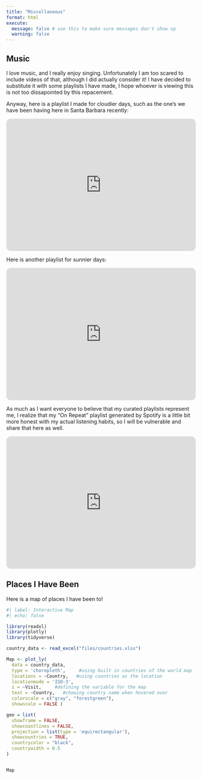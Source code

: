 ```yaml
---
title: "Miscellaneous"
format: html
execute:
  message: false # use this to make sure messages don't show up
  warning: false
---
```


## Music

I love music, and I really enjoy singing. Unfortunately I am too scared to include videos of that, although I did actually consider it! I have decided to substitute it with some playlists I have made, I hope whoever is viewing this is not too dissapointed by this repacement. 

Anyway, here is a playlist I made for cloudier days, such as the one's we have been having here in Santa Barbara recently:

<iframe style="border-radius:12px" src="https://open.spotify.com/embed/playlist/4VpBOdDg8YRbLncDA1RGHB?utm_source=generator&theme=0" width="100%" height="352" frameBorder="0" allowfullscreen="" allow="autoplay; clipboard-write; encrypted-media; fullscreen; picture-in-picture" loading="lazy"></iframe>

Here is another playlist for sunnier days:

<iframe style="border-radius:12px" src="https://open.spotify.com/embed/playlist/4aanYfHYCGsV07TFTk4M3p?utm_source=generator" width="100%" height="352" frameBorder="0" allowfullscreen="" allow="autoplay; clipboard-write; encrypted-media; fullscreen; picture-in-picture" loading="lazy"></iframe>

As much as I want everyone to believe that my curated playlists represent me, I realize that my "On Repeat" playlist generated by Spotify is a little bit more honest with my actual listening habits, so I will be vulnerable and share that here as well.

<iframe style="border-radius:12px" src="https://open.spotify.com/embed/playlist/37i9dQZF1EpAphfuDeFGkf?utm_source=generator&amp;theme=0" width="100%" height="352" frameBorder="0" allowfullscreen allow="autoplay; clipboard-write; encrypted-media; fullscreen; picture-in-picture" loading="lazy"></iframe>

## Places I Have Been

Here is a map of places I have been to!

```r
#| label: Interactive Map
#| echo: false

library(readxl)
library(plotly)
library(tidyverse)

country_data <- read_excel("files/countries.xlsx")

Map <- plot_ly( 
  data = country_data,
  type = 'choropleth',     #using built in countries of the world map
  locations = ~Country,   #using countries as the location       
  locationmode = 'ISO-3',
  z = ~Visit,     #defining the variable for the map               
  text = ~Country,   #showing country name when hovered over
  colorscale = c("gray", "forestgreen"),  
  showscale = FALSE )

geo = list(
  showframe = FALSE,
  showcoastlines = FALSE,
  projection = list(type = 'equirectangular'),
  showcountries = TRUE,               
  countrycolor = "black",             
  countrywidth = 0.5                  
)


Map             
```  


